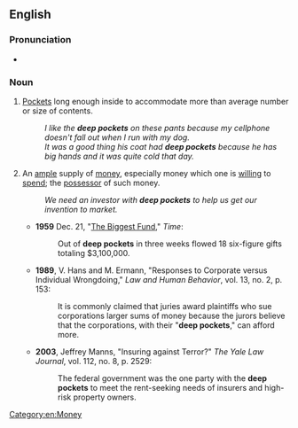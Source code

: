 ==English==

===Pronunciation===
* {{audio|en|en-au-deep pockets.ogg|Audio (AU)}}

===Noun===
{{en-plural noun|sg=deep pocket}}

# {{lb|en|literally}} [[pocket|Pockets]] long enough inside to accommodate more than average number or size of contents.
#: ''I like the '''deep pockets''' on these pants because my cellphone doesn't fall out when I run with my dog.''
#: ''It was a good thing his coat had '''deep pockets''' because he has big hands and it was quite cold that day.''
# {{lb|en|idiomatic}} An [[ample]] supply of [[money]], especially money which one is [[willing]] to [[spend]]; the [[possessor]] of such money.
#: ''We need an investor with '''deep pockets''' to help us get our invention to market.''
#* '''1959''' Dec. 21, "[https://web.archive.org/web/20110201050310/http://www.time.com/time/magazine/article/0,9171,865151,00.html The Biggest Fund]," ''Time'':
#*: Out of '''deep pockets''' in three weeks flowed 18 six-figure gifts totaling $3,100,000.
#* '''1989''', V. Hans and M. Ermann, "Responses to Corporate versus Individual Wrongdoing," ''Law and Human Behavior'', vol. 13, no. 2, p. 153:
#*: It is commonly claimed that juries award plaintiffs who sue corporations larger sums of money because the jurors believe that the corporations, with their "'''deep pockets'''," can afford more.
#* '''2003''', Jeffrey Manns, "Insuring against Terror?" ''The Yale Law Journal'', vol. 112, no. 8, p. 2529:
#*: The federal government was the one party with the '''deep pockets''' to meet the rent-seeking needs of insurers and high-risk property owners.

[[Category:en:Money]]